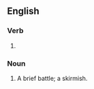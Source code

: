 ==English==

===Verb===
{{head|en|verb form}}

# {{present participle of|skirmish|lang=en|nocat=1}}

===Noun===
{{en-noun}}

# A brief battle; a skirmish.